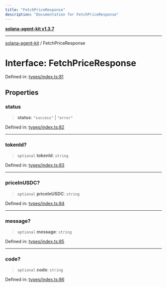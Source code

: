 ```yaml
---
title: "FetchPriceResponse"
description: "Documentation for FetchPriceResponse"
---
```


[**solana-agent-kit v1.3.7**](../README.md)

***

[solana-agent-kit](../README.md) / FetchPriceResponse

# Interface: FetchPriceResponse

Defined in: [types/index.ts:81](https://github.com/sendaifun/solana-agent-kit/blob/6acfa958180602da3c2d2ac883bf660ca90dba2f/src/types/index.ts#L81)

## Properties

### status

> **status**: `"success"` \| `"error"`

Defined in: [types/index.ts:82](https://github.com/sendaifun/solana-agent-kit/blob/6acfa958180602da3c2d2ac883bf660ca90dba2f/src/types/index.ts#L82)

***

### tokenId?

> `optional` **tokenId**: `string`

Defined in: [types/index.ts:83](https://github.com/sendaifun/solana-agent-kit/blob/6acfa958180602da3c2d2ac883bf660ca90dba2f/src/types/index.ts#L83)

***

### priceInUSDC?

> `optional` **priceInUSDC**: `string`

Defined in: [types/index.ts:84](https://github.com/sendaifun/solana-agent-kit/blob/6acfa958180602da3c2d2ac883bf660ca90dba2f/src/types/index.ts#L84)

***

### message?

> `optional` **message**: `string`

Defined in: [types/index.ts:85](https://github.com/sendaifun/solana-agent-kit/blob/6acfa958180602da3c2d2ac883bf660ca90dba2f/src/types/index.ts#L85)

***

### code?

> `optional` **code**: `string`

Defined in: [types/index.ts:86](https://github.com/sendaifun/solana-agent-kit/blob/6acfa958180602da3c2d2ac883bf660ca90dba2f/src/types/index.ts#L86)
